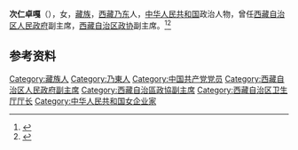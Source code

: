 '''次仁卓嘎'''（{{bd|1943年|7月|}}），女，[[藏族|藏族]]，[[西藏|西藏]][[乃东|乃东]]人，[[中华人民共和国|中华人民共和国]]政治人物，曾任[[西藏自治区人民政府|西藏自治区人民政府]]副主席，[[西藏自治区政协|西藏自治区政协]]副主席。<ref>{{Cite book|title=中华人民共和国职官志|author=何虎生, 李耀东, 向常福主编|publisher=中国社会出版社|year=2003|isbn=9787800883934|location=北京|pages=}}</ref><ref>{{Cite web|title=和西藏妇女聊家常|url=http://www.tibet.cn/xzbk/mjxz/fnet/201206/t20120628_1755689.html|accessdate=2020-09-12|work=中国西藏网|archive-date=2016-08-19|archive-url=https://web.archive.org/web/20160819000031/http://www.tibet.cn/xzbk/mjxz/fnet/201206/t20120628_1755689.html|dead-url=no}}</ref>

== 参考资料 ==
{{reflist}}

{{中国人物小作品}}

{{Authority control}}
{{DEFAULTSORT:}}
[[Category:藏族人|Category:藏族人]]
[[Category:乃東人|Category:乃東人]]
[[Category:中国共产党党员|Category:中国共产党党员]]
[[Category:西藏自治区人民政府副主席|Category:西藏自治区人民政府副主席]]
[[Category:西藏自治區政協副主席|Category:西藏自治區政協副主席]]
[[Category:西藏自治区卫生厅厅长|Category:西藏自治区卫生厅厅长]]
[[Category:中华人民共和国女企业家|Category:中华人民共和国女企业家]]